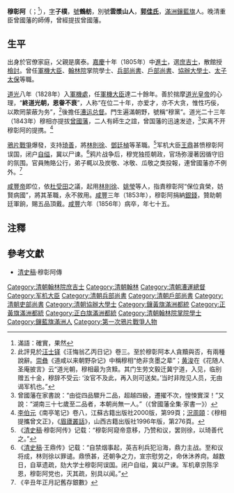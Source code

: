 '''穆彰阿'''（{{lang-mnc|ᠮᡠᠵᠠᠩᡤᠠ|v=mujangga|a=mujangga|p=muzhangga}}；<ref>滿語：確實，果然</ref>{{bd|1782年||1856年|catIdx=M穆}}），[[表字|字]]'''子樸'''，[[號|號]]'''鶴舫'''，別號'''雲漿山人'''，'''[[瓜爾佳氏|郭佳氏]]'''，[[滿洲|滿洲]][[鑲藍旗|鑲藍旗]]人。晚清重臣曾國藩的師傅，曾經提拔曾國藩。

==生平==
出身於官僚家庭，父親是廣泰。[[嘉慶|嘉慶]]十年（1805年）中[[進士|進士]]，選[[庶吉士|庶吉士]]，散館授[[檢討|檢討]]。曾任[[軍機大臣|軍機大臣]]、[[翰林院|翰林院]]掌院學士、[[兵部尚書|兵部尚書]]、[[戶部尚書|戶部尚書]]、[[協辦大學士|協辦大學士]]、[[太子太保|太子太保]]等職。

[[道光|道光]]八年（1828年）入[[軍機處|軍機處]]，任[[軍機大臣|軍機大臣]]達二十餘年。善於揣摩[[道光皇帝|道光皇帝]]的心理，“'''終道光朝，恩眷不衰'''”，人称“在位二十年，亦爱才，亦不大贪，惟性巧佞，以欺罔蒙蔽为务”，<ref>此評見於[[汪士铎|汪士铎]]《汪悔翁乙丙日记》卷三。至於穆彰阿本人貪黷與否，有兩種說辭。[[崇彝|崇彝]]《道咸以来朝野杂记》中稱穆相“绝非贪墨之辈”；[[黄浚|黄浚]]在《花随人圣庵披言》云“道光朝，穆相最为贪黩。其门生劳文毅迁冀宁道，入见，临别赠五十金，穆辞不受云: ‘汝官不及此，再入则可送矣。’当时非陛见人员，无由谒军机也。”</ref>後擔任[[漕运总督|漕运总督]]。門生遍滿朝野，號稱“穆黨”。道光二十三年（1843年）穆相亦提拔[[曾國藩|曾國藩]]，二人有師生之誼，曾国藩的迅速发迹，<ref>曾國藩在家書說：“由從四品驟升二品，超越四級，遷擢不次，惶悚實深！”又說：“湖南三十七歲至二品者，本朝尚無一人。”（《曾國藩全集·家書一》）</ref>实离不开穆彰阿的提携。<ref>[[李伯元|李伯元]]《南亭笔记》卷八，江蘇古籍出版社2000版，第99頁；[[況周頤|況周頤]]：《穆相提攜曾文正》，《[[眉廬叢話|眉廬叢話]]》，山西古籍出版社1996年版，第276頁。</ref>

[[鴉片戰爭|鴉片戰爭]]爆發，支持[[琦善|琦善]]，將[[林則徐|林則徐]]、[[鄧廷楨|鄧廷楨]]等革職。<ref>《[[清史稿|清史稿]]·穆彰阿传》记载：“穆彰阿窥帝意移，乃赞和议，罢则徐，以琦善代之。”</ref>军机大臣[[王鼎_(清朝)|王鼎]]甚愤穆彰阿误国，闭户[[自缢|自缢]]，冀以尸谏。<ref>《[[清史稿|清史稿]]·王鼎传》记载：“自禁烟事起，英吉利兵犯沿海，鼎力主战。至和议将成，林则徐以罪谴。鼎愤甚，还朝争之力，宣宗慰劳之，命休沐养疴。越数日，自草遗疏，劾大学士穆彰阿误国。闭户自缢，冀以尸谏。军机章京陈孚恩，穆彰阿党也，灭其疏，别具以闻。”</ref>鸦片战争后，穆党独揽朝政，官场弥漫著因循守旧的氛围。官員賄賂公行，弟子輒以及炭敬、冰敬、瓜敬之类投報，連曾國藩亦不例外。<ref>《辛丑年正月記舊存銀數》</ref>

[[咸豐帝|咸豐帝]]即位，依[[杜受田|杜受田]]之議，起用[[林則徐|林則徐]]、[[姚瑩|姚瑩]]等人，指責穆彰阿“保位貪榮，妨賢病國”，將其革職，永不敘用。[[咸豐|咸豐]]三年（1853年），穆彰阿捐納[[銀錢|銀錢]]，贊助朝廷軍餉，賜五品頂戴。[[咸豐|咸豐]]六年（1856年）病卒，年七十五。

==注釋==
{{reflist|2}}

==參考文獻==
*[[清史稿|清史稿]]·穆彰阿傳

{{start box}}
{{s-off}}
{{s-before|[[琦善|琦善]]}}
{{s-title|[[清朝|清朝]][[漕运总督|漕运总督]]}}
{{s-after|[[阮元|阮元]]}}
{{succession box|[[松筠|松筠]]|[[那清安|那清安]]|[[清朝兵部尚書列表|兵部滿尚書]]|<small>道光十一年八月乙未 - 道光十一年十二月乙酉</small><br /><small>1830年9月21日 - 1831年1月9日</small>}}
{{succession box|[[文孚|文孚]]|[[宗室耆英|宗室耆英]]|[[清朝吏部尚書列表|吏部滿尚書]]|<small>道光十四年十一月丙戌－道光十六年七月庚子</small><br><sub>1834年12月25日 - 1836年8月30日</sub>}}
{{end box}}
{{清朝領班軍機大臣}}
{{嘉慶十年乙丑科殿試金榜}}
{{DEFAULTSORT:Mu穆}}
[[Category:清朝翰林院庶吉士|Category:清朝翰林院庶吉士]]
[[Category:清朝翰林|Category:清朝翰林]]
[[Category:清朝漕運總督|Category:清朝漕運總督]]
[[Category:军机大臣|Category:军机大臣]]
[[Category:清朝兵部尚書|Category:清朝兵部尚書]]
[[Category:清朝戶部尚書|Category:清朝戶部尚書]]
[[Category:清朝吏部尚書|Category:清朝吏部尚書]]
[[Category:清朝協辦大學士|Category:清朝協辦大學士]]
[[Category:鑲黃旗滿洲都統|Category:鑲黃旗滿洲都統]]
[[Category:正黃旗滿洲都統|Category:正黃旗滿洲都統]]
[[Category:正白旗滿洲都統|Category:正白旗滿洲都統]]
[[Category:清朝翰林院掌院學士|Category:清朝翰林院掌院學士]]
[[Category:鑲藍旗滿洲人|Category:鑲藍旗滿洲人]]
[[Category:第一次鴉片戰爭人物|Category:第一次鴉片戰爭人物]]